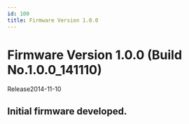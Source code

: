 ```yaml
---
id: 100
title: Firmware Version 1.0.0
---
```


# Firmware Version 1.0.0 (Build No.1.0.0_141110)

Release<Separator/>2014-11-10


## Initial firmware developed.